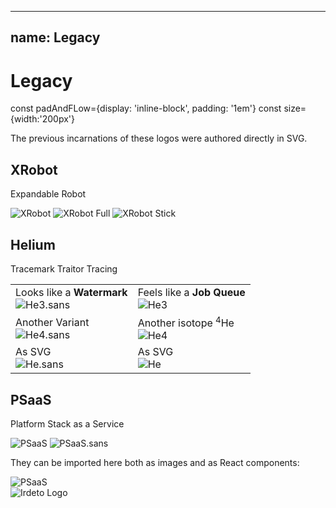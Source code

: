 
---
name: Legacy
---

# Legacy

const padAndFLow={display: 'inline-block', padding: '1em'}
const size={width:'200px'}




The previous incarnations of these logos were authored directly in SVG.

## XRobot 

Expandable Robot

<div>
  <img style={size} src={XRobotUrl} alt="XRobot" />
  <img style={size} src={XRobotFullUrl} alt="XRobot Full" />
  <img style={size} src={XRoboSticktUrl} alt="XRobot Stick" />
</div>

## Helium 

Tracemark Traitor Tracing

<table>
  <tr>
    <td>
      Looks like a <b>Watermark</b> <br/>
      <img style={size} src={He3SansPng} alt="He3.sans" />
    </td>
    <td>
      Feels like a <b>Job Queue</b> <br/>
      <img style={size} src={He3Png} alt="He3" />
    </td>
  </tr>
  <tr>
    <td>
      Another Variant <br/>
      <img style={size} src={He4SansPng} alt="He4.sans" />
    </td>
    <td>
      Another isotope <sup>4</sup>He <br/>
      <img style={size} src={He3Png} alt="He4" />
    </td>
  </tr>
  <tr>
    <td>
      As SVG <br/>
      <img style={size} src={HeUrlSans} alt="He.sans" />
    </td>
    <td>
      As SVG <br/>
      <img style={size} src={HeUrl} alt="He" />
    </td>
  </tr>
</table>


## PSaaS 

Platform Stack as a Service

<div>
  <img style={size} src={PsaaSUrl} alt="PSaaS" />
  <img style={size} src={PsaaSSansUrl} alt="PSaaS.sans" />
</div>


They can be imported here both as images and as React components:

<Playground>
  <div>
    <img style={{width:'150px'}} src={PsaaSUrl} alt="PSaaS" />
    <PSaaS style={{width:'150px'}} />
  </div>
</Playground>

<div style={{...padAndFLow, backgroundColor:'white'}}>
  <div style={{...padAndFLow, backgroundColor:'white'}}>
    <span><img style={{width:100}} src={irdetoPurpleUrl} alt="Irdeto Logo" /></span>
  </div>
</div>





<Footer />
